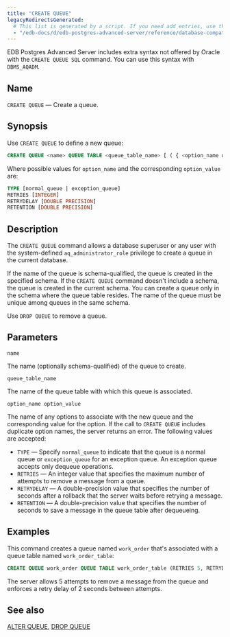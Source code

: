 ```yaml
---
title: "CREATE QUEUE"
legacyRedirectsGenerated:
  # This list is generated by a script. If you need add entries, use the `legacyRedirects` key.
  - "/edb-docs/d/edb-postgres-advanced-server/reference/database-compatibility-for-oracle-developers-reference-guide/9.6/Database_Compatibility_for_Oracle_Developers_Reference_Guide.1.044.html"
---
```


<div id="create_queue" class="registered_link"></div>

EDB Postgres Advanced Server includes extra syntax not offered by Oracle with the `CREATE QUEUE SQL` command. You can use this syntax with `DBMS_AQADM`.

## Name

`CREATE QUEUE` &mdash; Create a queue.

## Synopsis

Use `CREATE QUEUE` to define a new queue:

```sql
CREATE QUEUE <name> QUEUE TABLE <queue_table_name> [ ( { <option_name option_value>} [, ... ] ) ]
```

Where possible values for `option_name` and the corresponding `option_value` are:

```sql
TYPE [normal_queue | exception_queue]
RETRIES [INTEGER]
RETRYDELAY [DOUBLE PRECISION]
RETENTION [DOUBLE PRECISION]
```

## Description

The `CREATE QUEUE` command allows a database superuser or any user with the system-defined `aq_administrator_role` privilege to create a queue in the current database.

If the name of the queue is schema-qualified, the queue is created in the specified schema. If the `CREATE QUEUE` command doesn't include a schema, the queue is created in the current schema. You can create a queue only in the schema where the queue table resides. The name of the queue must be unique among queues in the same schema.

Use `DROP QUEUE` to remove a queue.

## Parameters

`name`

 The name (optionally schema-qualified) of the queue to create.

`queue_table_name`

 The name of the queue table with which this queue is associated.

`option_name option_value`

 The name of any options to associate with the new queue and the corresponding value for the option. If the call to `CREATE QUEUE` includes duplicate option names, the server returns an error. The following values are accepted:

-   `TYPE` &mdash; Specify `normal_queue` to indicate that the queue is a normal queue or `exception_queue` for an exception queue. An exception queue accepts only dequeue operations.
-   `RETRIES` &mdash; An integer value that specifies the maximum number of attempts to remove a message from a queue.                                                       
-   `RETRYDELAY` &mdash; A double-precision value that specifies the number of seconds after a rollback that the server waits before retrying a message.                                                            
-   `RETENTION` &mdash; A double-precision value that specifies the number of seconds to save a message in the queue table after dequeueing.

## Examples

This command creates a queue named `work_order` that's associated with a queue table named `work_order_table`:

```sql
CREATE QUEUE work_order QUEUE TABLE work_order_table (RETRIES 5, RETRYDELAY 2);
```

The server allows 5 attempts to remove a message from the queue and enforces a retry delay of 2 seconds between attempts.

## See also

[ALTER QUEUE](06_alter_queue/#alter_queue), [DROP QUEUE](52_drop_queue/#drop_queue)
